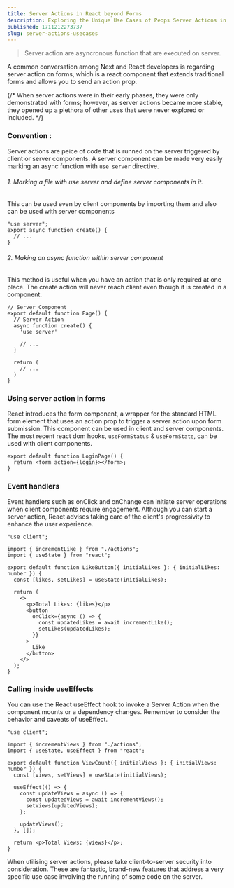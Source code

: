 ```yaml
---
title: Server Actions in React beyond Forms
description: Exploring the Unique Use Cases of Peops Server Actions in React.
published: 1711212273737
slug: server-actions-usecases
---
```


> Server action are asyncronous function that are executed on server.

A common conversation among Next and React developers is regarding server action on forms, which is a react component that extends traditional forms and allows you to send an action prop.

{/* When server actions were in their early phases, they were only demonstrated with forms; however, as server actions became more stable, they opened up a plethora of other uses that were never explored or included. */}

### Convention :

Server actions are peice of code that is runned on the server triggered by client or server components. A server component can be made very easily marking an async function with `use server` directive.

###### 1. Marking a file with use server and define server components in it.

This can be used even by client components by importing them and also can be used with server components

```tsx
"use server";
export async function create() {
  // ...
}
```

###### 2. Making an async function within server component

This method is useful when you have an action that is only required at one place. The create action will never reach client even though it is created in a
component.

```tsx
// Server Component
export default function Page() {
  // Server Action
  async function create() {
    'use server'

    // ...
  }

  return (
    // ...
  )
}
```

### Using server action in forms

React introduces the form component, a wrapper for the standard HTML form element that uses an action prop to trigger a server action upon form submission. This component can be used in client and server components. The most recent react dom hooks, `useFormStatus` & `useFormState`, can be used with client components.

```tsx
export default function LoginPage() {
  return <form action={login}></form>;
}
```

### Event handlers

Event handlers such as onClick and onChange can initiate server operations when client components require engagement. Although you can start a server action, React advises taking care of the client's progressivity to enhance the user experience.

```tsx
"use client";

import { incrementLike } from "./actions";
import { useState } from "react";

export default function LikeButton({ initialLikes }: { initialLikes: number }) {
  const [likes, setLikes] = useState(initialLikes);

  return (
    <>
      <p>Total Likes: {likes}</p>
      <button
        onClick={async () => {
          const updatedLikes = await incrementLike();
          setLikes(updatedLikes);
        }}
      >
        Like
      </button>
    </>
  );
}
```

### Calling inside useEffects

You can use the React useEffect hook to invoke a Server Action when the component mounts or a dependency changes. Remember to consider the behavior and caveats of useEffect.

```tsx
"use client";

import { incrementViews } from "./actions";
import { useState, useEffect } from "react";

export default function ViewCount({ initialViews }: { initialViews: number }) {
  const [views, setViews] = useState(initialViews);

  useEffect(() => {
    const updateViews = async () => {
      const updatedViews = await incrementViews();
      setViews(updatedViews);
    };

    updateViews();
  }, []);

  return <p>Total Views: {views}</p>;
}
```

When utilising server actions, please take client-to-server security into consideration. These are fantastic, brand-new features that address a very specific use case involving the running of some code on the server.

